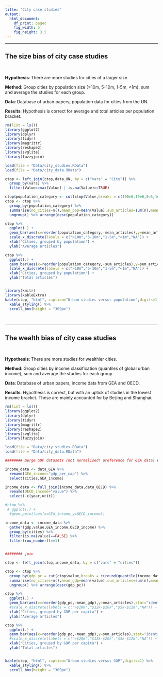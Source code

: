 ```yaml
---
title: "City case studies"
output: 
  html_document: 
    df_print: paged
    fig_width: 5
    fig_height: 3.5
---
```


<hr>
## The size bias of city case studies 
<br>

**Hypothesis**: There are more studies for cities of a larger size.

**Method**: Group cities by population size (>10m, 5-10m, 1-5m, <1m), sum and average the studies for each group.

**Data**: Database of urban papers, population data for cities from the UN.

**Results**: Hypothesis is correct for average and total articles per population bracket.

```r

rm(list = ls())
library(ggplot2)
library(dplyr)
library(tidyr)
library(magrittr)
library(reshape2)
library(svglite)
library(fuzzyjoin)

load(file = "Data/city_studies.RData")
load(file = "Data/city_data.RData")

ctop <- left_join(ctop,data_UN, by = c("vars" = "City")) %>%
  group_by(vars) %>%
  filter(Value==max(Value) | is.na(Value)==TRUE)

ctop$population_category <- cut(ctop$Value,breaks = c(100e6,10e6,5e6,1e6,1e5),dig.lab=10,include.lowest=TRUE)
ctop <- ctop %>%
  group_by(population_category) %>%
  summarise(no_cities=n(),mean_pop=mean(Value),sum_articles=sum(n),mean_articles=mean(n),city_names=paste(vars, collapse=", ")) %>% 
  ungroup() %>% arrange(desc(population_category))


```
```r

ctop %>%
  ggplot(.) +
  geom_bar(aes(x=reorder(population_category,-mean_articles),y=mean_articles),stat="identity",fill="#2b8cbe") +
  scale_x_discrete(labels = c(">10m","5-10m","1-5m","<1m","NA")) +
  xlab("Cities, grouped by population") +
  ylab("Average articles")

ctop %>%
  ggplot(.) +
  geom_bar(aes(x=reorder(population_category,-sum_articles),y=sum_articles),stat="identity",fill="#2b8cbe") +
  scale_x_discrete(labels = c(">10m","5-10m","1-5m","<1m","NA")) +
  xlab("Cities, grouped by population") +
  ylab("Total articles")


library(knitr)
library(kableExtra)
kable(ctop, "html", caption="Urban studies versus population",digits=1) %>%
  kable_styling() %>%
  scroll_box(height = "300px")
```


<br>
<hr>
## The wealth bias of city case studies 
<br>

**Hypothesis**: There are more studies for wealthier cities.

**Method**: Group cities by income classification (quantiles of global urban income), sum and average the studies for each group.

**Data**: Database of urban papers, income data from GEA and OECD.

**Results**: Hypothesis is correct, but with an uptick of studies in the lowest income bracket. These are mainly accounted for by Beijing and Shanghai.
<br>


```r

rm(list = ls())
library(ggplot2)
library(dplyr)
library(tidyr)
library(magrittr)
library(reshape2)
library(svglite)
library(fuzzyjoin)

load(file = "Data/city_studies.RData")
load(file = "Data/city_data.RData")

######## merge GDP datasets (not normalised! preference for GEA data) ######## 

income_data <- data_GEA %>%
  rename(GEA_income="gdp_per_cap") %>%
  select(cities,GEA_income)

income_data <- full_join(income_data,data_OECD) %>%
  rename(OECD_income="value") %>%
  select(-c(year,unit))

#ctop %>%
 # ggplot(.) +
  #geom_point(aes(x=GEA_income,y=OECD_income))

income_data <- income_data %>%
  gather(gdp,value,GEA_income,OECD_income) %>%
  group_by(cities) %>%
  filter(is.na(value)==FALSE) %>%
  filter(row_number()==1)


######## join 

ctop <- left_join(ctop,income_data, by = c("vars" = "cities")) 

ctop <- ctop %>%
  group_by(gdp_pc = cut(ctop$value,breaks = c(round(quantile(income_data$value),-3)),include.lowest=TRUE,dig.lab=10)) %>% 
  summarise(no_cities=n(),mean_gdp=mean(value),sum_articles=sum(n),mean_articles=mean(n),city_names=paste(vars, collapse=", ")) %>% 
  ungroup() %>% arrange(desc(gdp_pc))


```
```r

ctop %>%
  ggplot(.) +
  geom_bar(aes(x=reorder(gdp_pc,-mean_gdp),y=mean_articles),stat="identity",fill="#2b8cbe") +
  #scale_x_discrete(labels = c(">$20k","$12k-$20k","$5k-$12k","NA")) +
  xlab("Cities, grouped by GDP per capita") +
  ylab("Average articles")

ctop %>%
  ggplot(.) +
  geom_bar(aes(x=reorder(gdp_pc,-mean_gdp),y=sum_articles),stat="identity",fill="#2b8cbe") +
  #scale_x_discrete(labels = c(">$20k","$12k-$20k","$5k-$12k","NA")) +
  xlab("Cities, grouped by GDP per capita") +
  ylab("Total articles")


kable(ctop, "html", caption="Urban studies versus GDP",digits=1) %>%
  kable_styling() %>%
  scroll_box(height = "300px")
```

<br><br>
